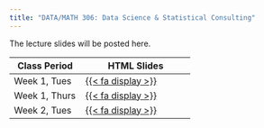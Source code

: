 ```yaml
---
title: "DATA/MATH 306: Data Science & Statistical Consulting"
---
```


The lecture slides will be posted here. 

::: column-screen-inset-right
| Class Period | HTML Slides           |
|-----------------|--------------------------|
| Week 1, Tues  | [{{< fa display >}}](https://mcconvil.github.io/data306f25/data306_wk01tues.html) | 
| Week 1, Thurs  | [{{< fa display >}}](https://mcconvil.github.io/data306f25/data306_wk01thurs.html) | 
| Week 2, Tues  | [{{< fa display >}}](https://mcconvil.github.io/data306f25/data306_wk02tues.html) | 
:::